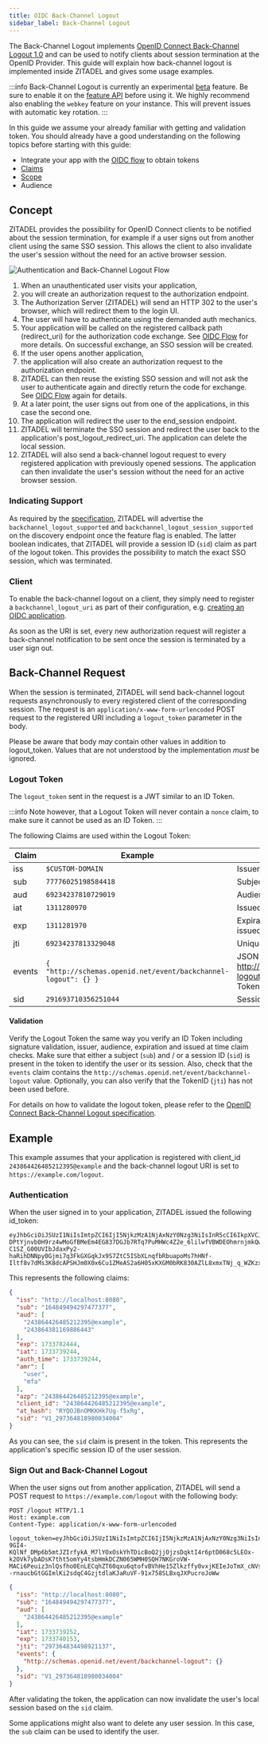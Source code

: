 ```yaml
---
title: OIDC Back-Channel Logout
sidebar_label: Back-Channel Logout
---
```


The Back-Channel Logout implements [OpenID Connect Back-Channel Logout 1.0](https://openid.net/specs/openid-connect-backchannel-1_0.html)
and can be used to notify clients about session termination at the OpenID Provider. This guide will explain how
back-channel logout is implemented inside ZITADEL and gives some usage examples.

:::info
Back-Channel Logout is currently an experimental [beta](/docs/support/software-release-cycles-support#beta) feature.
Be sure to enable it on the [feature API](#feature-api) before using it.
We highly recommend also enabling the `webkey` feature on your instance. This will prevent issues with automatic key rotation.
:::

In this guide we assume your already familiar with getting and validation token. You should already have a good
understanding on the following topics before starting with this guide:

- Integrate your app with the [OIDC flow](/docs/guides/integrate/login/oidc/login-users) to obtain tokens
- [Claims](/docs/apis/openidoauth/claims)
- [Scope](/docs/apis/openidoauth/scopes)
- Audience

## Concept

ZITADEL provides the possibility for OpenID Connect clients to be notified about the session termination, for example
if a user signs out from another client using the same SSO session.
This allows the client to also invalidate the user's session without the need for an active browser session.

![Authentication and Back-Channel Logout Flow](/img/guides/back-channel-logout/back-channel-logout-flow.png)

1. When an unauthenticated user visits your application,
2. you will create an authorization request to the authorization endpoint.
3. The Authorization Server (ZITADEL) will send an HTTP 302 to the user's browser, which will redirect them to the login UI.
4. The user will have to authenticate using the demanded auth mechanics.
5. Your application will be called on the registered callback path (redirect_uri) for the authorization code exchange.
See [OIDC Flow](/docs/guides/integrate/login/oidc/login-users) for more details.
On successful exchange, an SSO session will be created.
6. If the user opens another application,
7. the application will also create an authorization request to the authorization endpoint.
8. ZITADEL can then reuse the existing SSO session and will not ask the user to authenticate again and directly return the code for exchange.
See [OIDC Flow](/docs/guides/integrate/login/oidc/login-users) again for details.
9. At a later point, the user signs out from one of the applications, in this case the second one.
10. The application will redirect the user to the end_session endpoint.
11. ZITADEL will terminate the SSO session and redirect the user back to the application's post_logout_redirect_uri.
The application can delete the local session.
12. ZITADEL will also send a back-channel logout request to every registered application with previously opened sessions.
The application can then invalidate the user's session without the need for an active browser session.

### Indicating Support

As required by the [specification](https://openid.net/specs/openid-connect-backchannel-1_0.html#BCSupport), ZITADEL
will advertise the `backchannel_logout_supported` and `backchannel_logout_session_supported`
on the discovery endpoint once the feature flag is enabled.
The latter boolean indicates, that ZITADEL will provide a session ID (`sid`) claim as part of the logout token. This
provides the possibility to match the exact SSO session, which was terminated.

### Client

To enable the back-channel logout on a client, they simply need to register a `backchannel_logout_uri` as part of their
configuration, e.g. [creating an OIDC application](https://zitadel.com/docs/apis/resources/mgmt/management-service-add-oidc-app).

As soon as the URI is set, every new authorization request will register a back-channel notification to be sent once
the session is terminated by a user sign out.

## Back-Channel Request

When the session is terminated, ZITADEL will send back-channel logout requests asynchronously to every registered
client of the corresponding session.
The request is an `application/x-www-form-urlencoded` POST request to the registered URI including a `logout_token`
parameter in the body.

Please be aware that body *may* contain other values in addition to logout_token. Values that are not understood by the
implementation *must* be ignored.

### Logout Token

The `logout_token` sent in the request is a JWT similar to an ID Token.

:::info
Note however, that a Logout Token will never contain a `nonce` claim, to make sure it cannot be used as an ID Token.
:::

The following Claims are used within the Logout Token:

| Claim  | Example                                                        | Description                                                                                                                          |
|--------|----------------------------------------------------------------|--------------------------------------------------------------------------------------------------------------------------------------|
| iss    | `$CUSTOM-DOMAIN`                                               | Issuer Identifier                                                                                                                    |
| sub    | `77776025198584418`                                            | Subject Identifier (the user who signed out)                                                                                         |
| aud    | `69234237810729019`                                            | Audience(s), will always contain your client_id                                                                                      |
| iat    | `1311280970`                                                   | Issued at time                                                                                                                       |
| exp    | `1311281970`                                                   | Expiration time (by default 15min after the issued at time)                                                                          |
| jti    | `69234237813329048`                                            | Unique identifier for the token                                                                                                      |
| events | `{ "http://schemas.openid.net/event/backchannel-logout": {} }` | JSON object, which always contains http://schemas.openid.net/event/backchannel-logout. This declares that the JWT is a Logout Token. |
| sid    | `291693710356251044`                                           | Session ID - String identifier for a Session.                                                                                        |

#### Validation

Verify the Logout Token the same way you verify an ID Token including signature validation, issuer, audience, expiration and issued at time claim checks.
Make sure that either a subject (`sub`) and / or a session ID (`sid`) is present in the token to identify the user or its session.
Also, check that the `events` claim contains the `http://schemas.openid.net/event/backchannel-logout` value.
Optionally, you can also verify that the TokenID (`jti`) has not been used before.

For details on how to validate the logout token, please refer to the [OpenID Connect Back-Channel Logout specification](https://openid.net/specs/openid-connect-backchannel-1_0.html#Validation).

## Example

This example assumes that your application is registered with client_id `243864426485212395@example` and the back-channel logout
URI is set to `https://example.com/logout`.

### Authentication

When the user signed in to your application, ZITADEL issued the following id_token:
```
eyJhbGciOiJSUzI1NiIsImtpZCI6IjI5NjkzMzA1NjAxNzY0Nzg3NiIsInR5cCI6IkpXVCJ9.eyJpc3MiOiJodHRwOi8vbG9jYWxob3N0OjgwODAiLCJzdWIiOiIxNjQ4NDk0OTQyOTc0NzczNzciLCJhdWQiOlsiMjQzODY0NDI2NDg1MjEyMzk1QGV4YW1wbGUiLCIyNDM4NjQzODExNjk4ODY0NDMiXSwiZXhwIjoxNzMzNzgyNDQ0LCJpYXQiOjE3MzM3MzkyNDQsImF1dGhfdGltZSI6MTczMzczOTI0NCwiYW1yIjpbInVzZXIiLCJtZmEiXSwiYXpwIjoiMjQzODY0NDI2NDg1MjEyMzk1QGV4YW1wbGUiLCJjbGllbnRfaWQiOiIyNDM4NjQ0MjY0ODUyMTIzOTVAZXhhbXBsZSIsImF0X2hhc2giOiJSWVFPSkJuT01LS0hrN1VnLWY1eFJnIiwic2lkIjoiVjFfMjk3MzY0ODE4OTgwMDM0MDA0In0K.lZxHE_Z4tiaDQE-DPtYjnvb0H9rz4wMoGfBMeEm4EG837DGJb7RTq7PuMHWc4Z2e_6lilwfVBWDEOhmrnjmkQwDVxInbbJfN0NiWgeqoW-C1SZ_G00UVIbJdaxPy2-haRihDNNpy0Gjmi7q3FkGXGqkJx9S7ZtC5ISbXLnqfbRbuapoMs7hHNf-Iltf8v7dMs3K8dcAPSHJm0X0x6Cu1ZMeAS2a6H05xKXGM0bRK830AZlL8xmxTNj_q_WZKzxz304XrRNHvYRcHKmJqURSHvRNUR38QeNaiKzINlV2sVvPEY6Dru_PHSPNFu7YLWiUi34VUla6VTxy9ctI_BtI4nw
```

This represents the following claims:
```json
{
  "iss": "http://localhost:8080",
  "sub": "164849494297477377",
  "aud": [
    "243864426485212395@example",
    "243864381169886443"
  ],
  "exp": 1733782444,
  "iat": 1733739244,
  "auth_time": 1733739244,
  "amr": [
    "user",
    "mfa"
  ],
  "azp": "243864426485212395@example",
  "client_id": "243864426485212395@example",
  "at_hash": "RYQOJBnOMKKHk7Ug-f5xRg",
  "sid": "V1_297364818980034004"
}
```

As you can see, the `sid` claim is present in the token. This represents the application's specific session ID of the
user session.


### Sign Out and Back-Channel Logout

When the user signs out from another application, ZITADEL will send a POST request to `https://example.com/logout` with
the following body:

```http
POST /logout HTTP/1.1
Host: example.com
Content-Type: application/x-www-form-urlencoded

logout_token=eyJhbGciOiJSUzI1NiIsImtpZCI6IjI5NjkzMzA1NjAxNzY0Nzg3NiIsInR5cCI6IkpXVCJ9.eyJpc3MiOiJodHRwOi8vbG9jYWxob3N0OjgwODAiLCJzdWIiOiIxNjQ4NDk0OTQyOTc0NzczNzciLCJhdWQiOlsiMjQzODY0NDI2NDg1MjEyMzk1QGV4YW1wbGUiXSwiaWF0IjoxNzMzNzM5MjUyLCJleHAiOjE3MzM3NDAxNTMsImp0aSI6IjI5NzM2NDgzNDQ5ODkyMTEzNyIsImV2ZW50cyI6eyJodHRwOi8vc2NoZW1hcy5vcGVuaWQubmV0L2V2ZW50L2JhY2tjaGFubmVsLWxvZ291dCI6e319LCJzaWQiOiJWMV8yOTczNjQ4MTg5ODAwMzQwMDQifQo.ELOPuS61fy8GgCKEtru5df4-9GI4-KQlNf_DMp6b5mtJZIrfykA_M7lYOxOskYhTDicBoQ2jjOjzsDqktI4r6ptD068c5LEOx-k2OVk7ybADsK7tht5omYy4tsbHmkDCZN065WMH0SQH7NKGroVW-MACi6Peuiz3nlQsfho0EnLECqhZT60qxu6qtofvBVhHe15Zlkzffy0vxjKEIeJoTmX_cNVsHlrC_n1vTqZStBrkqu3_rwZxZuynX47vf7_kj_kKhJ3TffRF561n1AP5xnhZ9i--rnaucbGtGGImlKi2sdqC4GzjtdlaKJaRuVF-91x758SLBxqJXPucroJoWw
```

```json
{
  "iss": "http://localhost:8080",
  "sub": "164849494297477377",
  "aud": [
    "243864426485212395@example"
  ],
  "iat": 1733739252,
  "exp": 1733740153,
  "jti": "297364834498921137",
  "events": {
    "http://schemas.openid.net/event/backchannel-logout": {}
  },
  "sid": "V1_297364818980034004"
}
```

After validating the token, the application can now invalidate the user's local session based on the `sid` claim.

Some applications might also want to delete any user session. In this case, the `sub` claim can be used to identify the user.